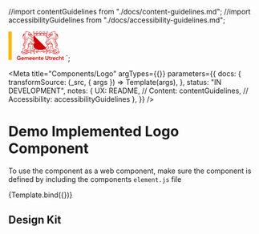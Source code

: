 
<!-- Import component and component styles -->

<!-- Import Docs -->

//import contentGuidelines from "./docs/content-guidelines.md";
//import accessibilityGuidelines from "./docs/accessibility-guidelines.md";

<svg version="1.1" id="Laag_1" xmlns="http://www.w3.org/2000/svg" x="0" y="0" width="110.57" height="58.97" xml:space="preserve"><style>.st0{fill:#fff;fill-opacity:0}.st1{fill:#c00}</style><g id="Middel"><path class="st0" d="M72.13 35.46c.96-.47 1.84-1.04 2.61-1.7.17-.24.36-.42.58-.54 1.49-1.52 2.42-3.49 2.42-5.9v-2.15c-.06.02-.12.03-.19.03s-.14-.01-.21-.03l-.16.91c-1.48-.28-1.32-1.75-.32-2.25.57-.29.75-.5.58-.72a.227.227 0 00-.18-.09c-.21 0-.52.23-.82.45-.13.1-.3.15-.48.15-.39 0-.81-.25-.99-.84l-.52.29c-.09-1.11.6-1.66 1.3-1.66.33 0 .67.12.93.36.1.09.2.13.3.13.32 0 .54-.4.11-.63-.41-.22-.8-.9-.42-1.33l-.62-.58c.28-.17.58-.25.86-.25.3 0 .59.1.83.3v-7.84a.53.53 0 01-.41-.5c0-.3.18-.48.41-.57v-.65c-.47.1-.82.39-.96.79l-.66.01c-.03-.5.21-.95.72-1.12v-.65c-.43.09-.71.3-.88.49-.05.05-.09.11-.14.17l-.5.01c-.02-.48.22-.91.67-1.06v-.3H51.53v.3c.46.15.7.58.67 1.06l-.5-.01c-.04-.06-.09-.11-.14-.17-.17-.18-.46-.39-.88-.49v.65c.5.17.74.62.72 1.12l-.66-.01c-.14-.4-.49-.68-.96-.79v.65c.23.09.4.27.4.57 0 .26-.21.46-.4.5v7.83c.24-.2.52-.29.82-.29.29 0 .59.09.86.25l-.62.58c.37.44-.02 1.11-.42 1.33-.43.23-.2.63.11.63.1 0 .2-.04.3-.13.26-.24.6-.36.93-.36.7 0 1.39.54 1.3 1.66l-.54-.3c-.18.59-.6.84-.99.84-.18 0-.35-.05-.48-.15-.3-.22-.61-.45-.82-.45-.07 0-.14.03-.18.09-.16.22.01.44.58.72 1.01.5 1.17 1.97-.32 2.25l-.16-.91c-.07.02-.14.03-.21.03-.06 0-.12-.01-.18-.02v2.15c0 2.42.94 4.39 2.44 5.91.19.11.37.28.53.5.77.68 1.67 1.25 2.64 1.73h16.76z"/><path class="st1" d="M74.28 8.19H53.27l-.29.61h21.46l-.16-.61zm2.84 3.7v7.23c.22.04.43.13.61.28v-7.39l-.61-.12zm.22 13.28l-.16.91c-.02 0-.04-.01-.06-.01v1.26c0 1.69-.5 3.23-1.47 4.56-.24.32-.5.63-.79.93L51.07 9.01c-.11-.05-.24-.1-.39-.13v.65c.5.17.74.62.72 1.12l-.66-.01c-.14-.4-.49-.68-.96-.79v.65c.23.09.4.27.4.57 0 .26-.21.46-.4.5v7.78c.24-.2.53-.27.83-.27.29 0 .58.11.85.27l-.62.58c.37.44-.02 1.11-.42 1.33-.43.23-.2.63.11.63.1 0 .2-.04.3-.13.26-.24.6-.36.93-.36.7 0 1.39.54 1.3 1.66l-.54-.3c-.18.59-.6.84-.99.84-.18 0-.35-.05-.48-.15-.3-.22-.61-.45-.82-.45-.07 0-.14.03-.18.09-.16.22.01.44.58.72.96.48 1.15 1.86-.11 2.23l-.21.02-.16-.91c-.07.02-.14.03-.21.03-.06 0-.12-.01-.18-.02v2.15c0 2.13.73 3.91 1.92 5.34.01.01.02.02.02.03.04.05.09.1.13.15l.03.03c.05.06.1.11.15.17 0 0 0 .01.01.01.05.06.11.11.16.17l.01.01c.07.04.13.09.19.14.12.1.24.22.34.36.77.68 1.67 1.25 2.64 1.73.11.06.22.12.34.17 1.6.8 3.94 1.67 8.03 1.67s6.43-.87 8.03-1.67c.12-.06.23-.12.34-.17.96-.47 1.84-1.04 2.61-1.7l.06-.09c.01-.01.02-.02.03-.04.01-.01.02-.03.04-.04.01-.02.03-.03.04-.05.01-.01.01-.02.02-.02l.06-.06.01-.01.06-.06.01-.01c.02-.02.05-.04.07-.06.05-.04.1-.07.15-.1.01-.01.02-.01.03-.02 1.49-1.52 2.42-3.49 2.42-5.9v-2.12a.582.582 0 01-.37 0z"/><path class="st0" d="M78.15 1.4c0-.11-.01-.21-.02-.32h-1.51c-.01.86-.23 1.69-.61 2.34-.26.44-.57.77-.92.97h.11c1.63.01 2.95-1.33 2.95-2.99zm-1.53 5.73c-.12-.02-.23-.03-.35-.03-.09 0-.18.01-.27.02-.28.03-.56.12-.78.28-.25.18-.43.48-.44.8h.47c.21-.17.46-.29.73-.35v.65c-.46.15-.7.58-.67 1.06l.5-.01c.04-.06.09-.11.14-.17.17-.18.46-.39.88-.49v.65c-.5.17-.74.62-.72 1.12l.66-.01c.15-.42.52-.71 1.02-.8v.64c-.26.08-.47.26-.47.59 0 .29.26.5.47.5l-.02.55h.01c.14 0 .26-.04.39-.1.41-.22.57-.7.56-1.14l.6-.29c0 .02.01.04.01.07.05.37 0 .73-.12 1.04l1.13 1.07c.22-.54.51-1.05.86-1.52.13-.16.26-.32.4-.46-.49-.37-1.09-.83-1.29-.98-.63-.47-1.21-.99-1.81-1.5-.37-.31-.75-.62-1.15-.89-.23-.15-.48-.25-.74-.3zm10.49 19.85c.09.05.18.07.27.07.22 0 .43-.12.55-.31-.02-.11-.06-.23-.09-.34-.1-.3-.25-.59-.46-.87-.27-.36-.63-.69-1.11-.96-.07-.04-.15-.09-.24-.14.32.39.51.67.63.91.13.24.19.43.28.61a.655.655 0 00.17 1.03zm-46.27-1.65c.12-.23.31-.52.63-.91-.08.05-.17.1-.24.14-.48.27-.84.6-1.11.96-.21.28-.35.58-.46.87-.04.11-.07.23-.09.34.12.19.33.31.55.31.09 0 .18-.02.27-.07.33-.17.46-.61.23-.95a.55.55 0 00-.07-.09c.1-.17.16-.36.29-.6zM82.27 7.59c.12 0 .25-.01.38-.02-.39-.14-.7-.37-.9-.69-.28-.43-.32-.89-.21-1.3-.02 0-.04.01-.06.01-.47.1-.71.46-.62.94.13.72.58 1.06 1.41 1.06zm5.71 20.21c.01-.1.02-.2.02-.31a1.222 1.222 0 01-1.19.03c-.35-.18-.59-.51-.66-.9-.05-.25-.02-.51.08-.74 0 0 0-.01-.01-.01-.27-.05-.57-.09-.9-.13-.55-.06-1.05-.09-1.51-.09-4.3 0-4.65 2.36-4.65 2.36-.67 2.51 1.34 3.64 1.34 3.64s.46 2.29-.56 3.16l-1.06-.36-.53-.18-.3-.1c-.48-.68-1.26-1.16-2-1.16-.72 0-1.41.46-1.75 1.65l.75-.16c0 .77.25.97.64.97.08 0 .17-.01.26-.02.11-.02.22-.04.34-.06.37-.07.64-.15.83-.15.18 0 .3.07.37.26.1.29-.18.47-.54.56-.88.2-1.38.82-1.22 1.65.04.19.1.38.21.59.04.09.09.17.15.26 0 0 .01 0 .01.01l.87-.53c.13.13.28.18.43.18.33 0 .65-.24.77-.45l.03-.06c.1-.2.11-.43.11-.64 0-.12-.01-.24-.01-.35 0-.13 0-.24.03-.32a.55.55 0 01.32-.33.432.432 0 01.42.06c.21.15.21.38.18.61-.03.24-.07.46.06.66.01.02.02.03.03.05.05.06.11.12.17.17.04.03.22.16.22.21l-.09 1.06c.56-.04 1.18-.16 1.48-.67.06-.1.11-.23.14-.36.11-.39.16-.87.22-1.54.25-.1.47-.23.66-.4.24-.21.43-.47.54-.8.3-.9.56-2.7.16-4.6 0 0 4.03-.5 4.9-.94.08-.61.16-1.22.24-1.78zM84.43 4.6s-.55.33-.44.85c.18.38.41.77.7 1.11l.56-.56c.66-.61 1.24-.83 1.72-.83.63 0 1.07.4 1.25.86.28.7.25 1.26.15 1.62-.08.27-.3.49-.8.53-.09.01-.19.01-.29.01-1.03 0-2.38-.37-2.38-.37-.21 1.12-.34 1.34 1.26 1.34.37 0 .83-.01 1.4-.03l-1.6.73c-.18-.01-.35-.02-.52-.02-1.18 0-2.12.35-2.86.92-.17.13-.33.27-.48.42-.57.58-.98 1.3-1.27 2.06-.08.22-.15.44-.21.66-.31 1.16-.35 2.37-.19 3.34.12-.15.24-.29.38-.43l.07-.07c.48-.47 1.29-1.28 2.26-1.78.36-.32.7-.64 1.03-.99.71-.75 1.34-1.58 1.81-2.52-.29 1.01-.78 1.98-1.36 2.87-.23.35-.47.69-.72 1.02-.22.09-.42.19-.62.31-.85.48-1.57 1.22-1.99 1.64-.25.24-.45.51-.64.79-.15.22-.28.44-.42.67-.1.17-.21.35-.31.52-.45.73-1.05 1.45-1.39 1.45-.12 0-.21-.09-.25-.29-.18-.91-.75-1.31-1.37-1.31-.29 0-.59.09-.86.25l.62.58c-.37.44.02 1.11.42 1.33.43.23.2.63-.11.63-.1 0-.2-.04-.3-.13-.26-.24-.6-.36-.93-.36-.7 0-1.39.54-1.3 1.66l.54-.3c.18.59.6.84.99.84.18 0 .35-.05.48-.15.3-.22.61-.45.82-.45.07 0 .14.03.18.09.16.22-.01.44-.58.72-1.01.5-1.17 1.97.32 2.25l.16-.91c.07.02.14.03.21.03.43 0 .73-.38.78-.66.07-.41.05-.66.07-.92.01-.23.16-.33.31-.33.18 0 .36.13.38.36.03.43.02.99.78 1.12l.24.77c.72-.25 1.44-1.08.13-2.48-.02-.71.73-1.12 1.78-1.71.18-.1.37-.21.56-.32l.3-.18c.21-.13 1.02-.72 1.73-1.33l.62.33c-.13.11-.27.23-.43.37-.64.53-1.33 1.05-1.59 1.2l-.15.09c.68.63 1.41 1.18 2.07 1.62.27.18.53.35.77.5s.47.28.66.39c.53.3.95.67 1.27 1.09.21.27.37.56.49.85.12.28.2.57.24.86.02.1.03.19.04.29.02.27.01.53-.02.78-.04.27-.07.54-.11.81-.05.41-.09.81-.12 1.22-.04.48-.06.95-.06 1.42 0 1.44.22 2.47 1.22 3.45.72.71 1.73.88 2.71.95.51.03 1.94.24 2.91.39.56.08.98.55 1.01 1.12.04.77.03 1.78-.24 2.12l-1.32-.18c-.31-.46-1.05-.82-1.77-.82-.56 0-1.11.22-1.42.8-.09.17-.17.37-.21.61l-.03.22.42-.17.24-.1c.01.06.02.11.03.16.14.58.44.79.8.79a1.602 1.602 0 00.61-.15c.34-.14.58-.25.76-.25.12 0 .21.05.29.19.11.19 0 .35-.19.48-.06.04-.14.08-.21.11-1.01.42-1.3 1.4-.37 2.42l.7-.62c.11.07.22.1.32.1.34 0 .65-.31.73-.54.13-.35-.01-.75-.06-1.04-.01-.08-.02-.16-.01-.22a.49.49 0 01.26-.36.414.414 0 01.37-.01c.06.03.11.07.15.12.09.11.11.26.11.41 0 .08 0 .17.01.25.02.14.06.27.18.38.06.05.12.09.18.13.04.02.23.11.24.15l.09.98c.7-.17 1.47-.51 1.28-1.6-.03-.18-.09-.39-.19-.62-.03-.08-.07-.17-.12-.26.61-.3 1.01-.87 1.11-1.54.09-.61-.01-2.78-.08-4.02-.03-.5-.41-.91-.9-.98-.56-.08-1.28-.19-1.81-.3-.84-.18-1.65-.55-1.84-1.15-.16-.52-.07-.58-.02-1.11.04-.41.09-.83.12-1.24 0-.06.01-.13.01-.19.01-.24 0-.49-.03-.73l.15.09c.16.09.33.15.5.2.19.05.38.07.58.07.42 0 .83-.11 1.2-.34.67-.41 1.06-1.12 1.04-1.9-.03-1.39-.82-2.37-1.58-3.32-.36-.45-.74-.92-1.02-1.42-.89-1.6-1.1-3.34-.62-5.17.21-.8.69-1.52 1.2-2.29.19-.29.37-.56.55-.86 0 0 .4.18.66.12a.84.84 0 00.22-.1c.61-.38 1.26-1.93 1.23-3.79-.02-1.48-.37-2.71-1.06-3.72.15.42.28.86.36 1.3.09.48.12.98.09 1.46-.03.49-.13.96-.29 1.4.07-.47.07-.94.01-1.4s-.18-.9-.35-1.32a7.15 7.15 0 00-.54-1.07c.14.86.14 1.73-.09 2.81-.14.67-.43 1.31-.68 1.87-.23.51-.4.92-.47 1.26-.08.37-.03.65.22.88-.04.07-.09.14-.13.21-.11.17-.23.35-.35.53-.52.79-1.06 1.6-1.3 2.52-.52 2-.28 3.98.69 5.73.31.56.71 1.05 1.09 1.53.71.89 1.39 1.73 1.42 2.87.01.52-.24.97-.68 1.24-.46.28-1.01.3-1.48.07-.01-.01-.03-.01-.04-.02-.36-.19-.68-.55-.87-.97-.01-.02-.01-.04-.02-.06-.23-.67-.51-1.33-.83-1.96-.94-1.88-2.11-3.64-2.85-5.62-.64-1.7-.35-3.77-.35-3.77.65.26 1.6.29 1.6.29-.03-2.12 4.52-7.04 1.75-13.04-.19.31-.44.63-.79.96l-.25.24v-.87c1.45-1.5.78-2.93.24-3.41-.41.15-.88.6-1.23 1.15l-.61-.2c.15-.25.32-.49.51-.71a.455.455 0 00-.19-.08c-.03 0-.07-.01-.12-.01-.91 0-4.33.79-4.67.97l-.27.92c-.93.25-1.79.75-2.4 1.08.05.26.33.85.9.78zm6.79 5.87c.25-.69.45-1.4.61-2.12-.08.74-.19 1.47-.36 2.2s-.4 1.44-.67 2.14-.58 1.38-.9 2.05c-.26.53-.53 1.05-.8 1.57a4.62 4.62 0 01-.88-.4c.77-1.11 1.51-2.24 2.13-3.43.33-.65.63-1.32.87-2.01zm-2.63 1.09c-.16.48-.32.97-.52 1.45s-.45.95-.71 1.39l-.48.81c-.34-.12-.68-.19-1.01-.21.29-.34.59-.69.87-1.03.32-.39.61-.78.88-1.19.26-.42.5-.86.73-1.31s.45-.91.68-1.36c-.14.48-.29.97-.44 1.45zm-.2-8.65c-.7.69-.93 1.11-.93 1.11-.93.04-1.13-.55-1.13-1.13.91.25 2.06.02 2.06.02zm-12.4 2.12H51.55v1.46c.33.03.75.14 1.12.4.42.31.68.79.69 1.28v.02h20.79v-.02c.01-.49.27-.97.69-1.28.38-.28.82-.38 1.15-.41V5.03zM56.67 7.66l-2.01-1 2.01-1 2.01 1-2.01 1zm7.09-.11c-.98 0-1.78-.4-1.78-.89s.8-.89 1.78-.89 1.78.4 1.78.89-.8.89-1.78.89zm7.09.11l-2.01-1 2.01-1 2.01 1-2.01 1zM49.98 35.5c.07-.19.19-.26.37-.26.19 0 .46.07.83.15.12.02.23.04.34.06.09.01.18.02.26.02.39 0 .64-.19.64-.97l.75.16c-.34-1.19-1.03-1.65-1.75-1.65-.74 0-1.52.49-2 1.16l-.3.1-.51.2-1.06.36c-1.03-.87-.56-3.16-.56-3.16s2.01-1.13 1.34-3.64c0 0-.35-2.36-4.65-2.36-.46 0-.96.03-1.51.09-.33.04-.63.08-.9.13 0 0 0 .01-.01.01.1.23.13.49.08.74a1.252 1.252 0 01-1.22 1.04c-.22 0-.43-.06-.63-.17 0 .11.01.21.02.31.08.56.16 1.16.21 1.79.87.44 4.9.94 4.9.94-.39 1.9-.14 3.7.16 4.6.11.33.3.59.54.8.19.17.41.3.66.4.05.66.1 1.15.22 1.54.03.14.08.26.14.36.3.51.92.63 1.48.67l-.09-1.06c0-.05.19-.18.22-.21.06-.05.12-.11.17-.17.01-.02.02-.03.03-.05.13-.21.09-.43.06-.66-.03-.23-.03-.46.18-.61a.432.432 0 01.42-.06c.14.05.27.17.32.33.03.08.03.19.03.32 0 .11-.01.23-.01.35 0 .21.02.44.11.64l.03.06c.12.2.44.45.77.45.15 0 .3-.05.43-.18l.87.53s.01 0 .01-.01c.06-.09.1-.18.15-.26.1-.21.17-.4.21-.59.16-.84-.34-1.45-1.22-1.65-.34-.11-.63-.29-.53-.59zm32.74 4.63c-.24-.37-.53-.63-.8-.83-.1-.06-.2-.11-.31-.17l-.28-.14c-.48.41-1.13.51-1.61.54l-.73.05.06-.73.06-.76c-.08-.07-.16-.15-.24-.25 0-.01-.01-.01-.01-.02-.03.09-.07.18-.12.26-.22.38-.74.76-1.31.76-.15 0-.29-.03-.43-.08l-.33.2c.02.02.05.04.07.06 1.07.99 1.87 1.1 3.23 1.41.92.21 1.78.74 2.07 1.69.17.55.14 1.15.11 1.72 0 0 1.88-1.07.88-3.18-.08-.15-.19-.34-.31-.53zm-12.83-.73c-.59-.6-1.22-1.11-1.85-1.41a7.15 7.15 0 00-1.53-.53c-.32-.07-.63-.12-.92-.15-.17-.02-.33-.03-.49-.04-.42.02-.87.03-1.34.03-.47 0-.92-.01-1.34-.03a8.358 8.358 0 00-1.42.19c-.49.11-1.01.28-1.53.53-.63.31-1.26.81-1.85 1.41-.04.04-.07.07-.1.11-1.28 1.39-.94 2.75-.94 2.75s1.64-2.18 4.09-2.18c1.17 0 2.18.39 2.7.65l.38.2.38-.2c.52-.25 1.53-.65 2.7-.65 2.45 0 4.09 2.18 4.09 2.18s.35-1.36-.94-2.75a.73.73 0 00-.09-.11zm-12.72-.44c.97-.98 2.04-1.6 3.01-1.93-.88-.14-1.63-.32-2.3-.53-.07 0-.14-.01-.21-.01-.21 0-.42.01-.61.03-.56.07-1.09.17-1.6.17-1.33 0-2.5-.2-3.45-.46.1.13.19.27.25.43.15.37.18.79.09 1.22l.11.03c.18.04.35.08.49.1.27.05.43.06.43.06s-.24.13-.58.36c-.41.28-.96.7-1.43 1.21-2.21 2.43.23 4.27.23 4.27s-.54-2.39.61-3.15c1.84-1.2 2.82-.17 4.88-1.74.03 0 .05-.03.08-.06zm-6.33.02l-.33-.2c-.13.05-.28.08-.43.08-.58 0-1.1-.38-1.31-.76-.05-.09-.09-.17-.12-.26 0 .01-.01.01-.01.02-.08.1-.16.18-.24.25l.06.76.06.73-.73-.05c-.48-.03-1.12-.13-1.61-.54l-.28.14c-.11.06-.21.11-.31.17-.28.2-.56.46-.8.83-.13.19-.23.37-.31.55-1 2.11.88 3.18.88 3.18-.03-.57-.05-1.17.11-1.72.29-.95 1.15-1.47 2.07-1.69 1.37-.32 2.16-.42 3.23-1.41.03-.04.05-.06.07-.08zm23.87-.53c-.34-.23-.58-.36-.58-.36s.17-.02.43-.06c.14-.02.31-.06.49-.1.03-.01.07-.02.11-.03-.09-.43-.06-.85.09-1.22.06-.15.15-.3.25-.43-.95.26-2.12.46-3.45.46-.51 0-1.04-.11-1.6-.17-.19-.02-.4-.03-.61-.03h-.2c-.67.21-1.43.39-2.3.53.97.33 2.04.94 3.01 1.93.03.03.05.05.07.08 2.06 1.57 3.04.54 4.88 1.74 1.15.75.61 3.15.61 3.15s2.43-1.84.23-4.27c-.47-.52-1.03-.95-1.43-1.22zm24.01 3.11c.07.43.03.81-.13 1.15-.34.72-1.09.98-1.62 1.12l-.71.18-.07-.73-.07-.68c-.06-.04-.13-.09-.19-.14-.01.06-.03.12-.05.18-.17.47-.71.95-1.32.95-.06 0-.12 0-.18-.01l-.43.38-.46.41-.42-.46c-.59-.64-.83-1.36-.68-2.02.05-.21.13-.41.25-.59-.37 0-.7-.14-.95-.4-.09-.1-.18-.21-.24-.34l-.04.01-.97.4.11-1.04c0-.04.01-.07.01-.11-.43.07-.95.23-1.61.48-.09.05-.19.09-.28.12-.05.02-.09.04-.14.05.21.12.42.24.61.36.95.61 1.6 1.27 1.94 1.96.21.22.44.46.69.73 1.03 1.1 2.42 1.61 3.85 1.61 2.45 0 4.98-1.51 5.87-4.17-.01.01-1.22.42-2.77.6zm-9.97-.22c-1.27-.8-2.67-1.25-2.67-1.25.25.02.48.03.7.03.55 0 1-.07 1.37-.18.21-.06.4-.14.56-.22 1.17-.6 1.21-1.67 1.21-1.67-.93.63-1.75.85-2.51.85-.98 0-1.87-.35-2.78-.61-.27-.08-.54-.11-.8-.11-.75 0-1.4.28-1.77.48.47.29.87.66 1.18 1.13.12.19.23.38.32.56.3.41.49.77.79 1.01.69.58 1.65.7 2.52.76 2.64.2 3.72 2.58 3.72 2.58.22-.55.18-1.07-.03-1.54-.33-.72-1.04-1.33-1.81-1.82zm-43.31-2.68c-.37-.2-1.01-.48-1.77-.48-.26 0-.52.03-.8.11-.92.26-1.8.61-2.78.61-.76 0-1.58-.21-2.51-.85 0 0 .05 1.07 1.21 1.67.16.08.35.16.56.22.37.11.83.18 1.37.18.22 0 .45-.01.7-.03 0 0-1.4.45-2.67 1.25-.77.49-1.48 1.1-1.8 1.82-.21.47-.25.98-.03 1.54 0 0 1.07-2.38 3.72-2.58.87-.07 1.82-.19 2.52-.76.3-.25.49-.61.79-1.01.09-.19.2-.37.32-.56.3-.47.7-.85 1.17-1.13zm-15.72 2.08c-.04.09-.08.18-.12.26-.09.23-.16.43-.19.62-.2 1.09.58 1.43 1.28 1.6l.09-.98c.01-.04.2-.13.24-.15.06-.04.13-.08.18-.13a.59.59 0 00.18-.38c.01-.08.01-.16.01-.25.01-.15.03-.3.11-.41.04-.05.08-.09.15-.12a.414.414 0 01.37.01c.13.07.24.2.26.36.01.06 0 .14-.01.22-.05.29-.19.69-.06 1.04.08.23.39.54.73.54.11 0 .21-.03.32-.1l.7.62c.93-1.02.64-2-.37-2.42-.08-.03-.15-.07-.21-.11-.19-.13-.3-.3-.19-.48.08-.14.17-.19.29-.19.18 0 .41.11.76.25a1.602 1.602 0 00.61.15c.36 0 .65-.21.8-.79l.03-.16.24.1.42.17-.03-.22c-.04-.24-.12-.44-.21-.61-.31-.57-.86-.8-1.42-.8-.72 0-1.46.36-1.77.82l-1.32.18c-.27-.34-.28-1.34-.24-2.12.03-.57.45-1.03 1.01-1.12.96-.14 2.4-.35 2.91-.39.97-.07 1.98-.24 2.71-.95 1-.99 1.22-2.02 1.22-3.45 0-.47-.02-.94-.06-1.42-.03-.41-.08-.82-.12-1.22-.03-.27-.07-.54-.11-.81a3.38 3.38 0 01.02-1.07c.05-.29.13-.57.24-.86.12-.3.29-.58.49-.85.32-.42.74-.79 1.27-1.09.19-.11.42-.24.66-.39s.5-.31.77-.5c.66-.44 1.39-.99 2.07-1.62l-.15-.09c-.25-.15-.94-.66-1.59-1.2-.16-.13-.3-.25-.43-.37l.62-.33c.72.61 1.52 1.21 1.73 1.33l.3.18c.19.11.38.22.56.32 1.05.6 1.8 1.01 1.78 1.71-1.3 1.4-.59 2.23.13 2.48l.24-.77c.76-.13.75-.69.78-1.12.02-.23.2-.36.38-.36.15 0 .3.1.31.33.02.25 0 .51.07.92.05.28.35.66.78.66.07 0 .14-.01.21-.03l.16.91c1.48-.28 1.32-1.75.32-2.25-.57-.29-.75-.5-.58-.72.05-.07.11-.09.18-.09.21 0 .52.23.82.45.13.1.3.15.48.15.39 0 .81-.25.99-.84l.54.3c.09-1.11-.6-1.66-1.3-1.66-.33 0-.67.12-.93.36-.1.09-.2.13-.3.13-.32 0-.54-.4-.11-.63.41-.22.8-.9.42-1.33l.62-.58c-.28-.17-.58-.25-.86-.25-.62 0-1.19.4-1.37 1.31-.04.21-.13.29-.25.29-.34 0-.94-.73-1.39-1.45-.11-.17-.21-.35-.31-.52-.13-.23-.27-.45-.42-.67-.19-.28-.39-.55-.64-.79-.42-.42-1.15-1.15-1.99-1.64-.2-.11-.41-.22-.62-.31-.25-.33-.5-.67-.72-1.02-.59-.9-1.08-1.86-1.36-2.87.46.95 1.1 1.78 1.81 2.52.33.35.67.67 1.03.99.97.5 1.78 1.31 2.26 1.78l.07.07c.14.14.27.28.38.43.16-.98.12-2.19-.19-3.34-.06-.22-.13-.45-.21-.66-.29-.77-.7-1.49-1.27-2.06a4.81 4.81 0 00-.48-.42c-.74-.57-1.68-.92-2.86-.92-.17 0-.34.01-.52.02l-1.6-.73c.57.01 1.03.03 1.4.03 1.6 0 1.47-.22 1.26-1.34 0 0-1.35.37-2.38.37-.1 0-.2 0-.29-.01-.5-.04-.72-.26-.8-.53-.1-.36-.13-.92.15-1.62.18-.46.62-.86 1.25-.86.48 0 1.06.23 1.72.83l.56.56c.29-.34.52-.73.7-1.11.12-.52-.44-.85-.44-.85.57.07.85-.52.94-.79-.61-.33-1.48-.83-2.4-1.08l-.27-.92C41 1.64 37.58.85 36.68.85c-.05 0-.08 0-.12.01-.07.01-.14.04-.19.08.19.21.36.45.51.71l-.61.2C35.93 1.3 35.46.84 35.04.7c-.55.48-1.21 1.91.24 3.41v.87l-.25-.24c-.35-.33-.6-.65-.79-.96-2.77 6 1.78 10.92 1.75 13.04 0 0 .95-.03 1.6-.29 0 0 .29 2.07-.35 3.77-.74 1.98-1.91 3.74-2.85 5.62-.32.64-.6 1.29-.83 1.96-.01.02-.01.04-.02.06-.19.41-.51.77-.87.97-.01.01-.03.01-.04.02-.47.24-1.02.21-1.48-.07-.45-.27-.69-.73-.68-1.24.03-1.14.7-1.98 1.42-2.87.38-.48.78-.97 1.09-1.53.97-1.75 1.21-3.73.69-5.73-.24-.92-.78-1.73-1.3-2.52l-.35-.53c-.05-.07-.09-.14-.13-.21.25-.23.3-.51.22-.88-.07-.34-.25-.75-.47-1.26-.25-.56-.54-1.2-.68-1.87-.23-1.08-.23-1.95-.09-2.81-.21.34-.39.7-.54 1.07-.17.42-.29.86-.35 1.32s-.06.93.01 1.4c-.16-.44-.26-.92-.29-1.4-.03-.49 0-.98.09-1.46.08-.44.2-.88.36-1.3-.69 1.01-1.04 2.24-1.06 3.72-.02 1.86.62 3.42 1.23 3.79.08.05.15.08.22.1.26.06.66-.12.66-.12.18.3.36.57.55.86.51.77.99 1.5 1.2 2.29.47 1.83.27 3.57-.62 5.17-.28.5-.65.97-1.02 1.42-.76.95-1.55 1.93-1.58 3.32-.02.78.37 1.49 1.04 1.9.36.22.78.34 1.2.34.19 0 .39-.03.58-.07.17-.05.34-.11.5-.2l.15-.09c-.03.24-.04.49-.03.73 0 .06.01.13.01.19.03.41.09.83.12 1.24.05.53.14.59-.02 1.11-.19.6-1 .96-1.84 1.15-.53.12-1.25.23-1.81.3-.5.07-.87.48-.9.98-.07 1.23-.17 3.41-.08 4.02.06.68.46 1.25 1.07 1.55zM41.18 2.89c0 .57-.21 1.17-1.13 1.13 0 0-.24-.42-.93-1.11-.01 0 1.14.23 2.06-.02zm-2.03 8.58c.23.45.47.89.73 1.31.27.42.56.81.88 1.19.28.34.58.69.87 1.03-.33.02-.66.09-1.01.21l-.48-.81c-.26-.44-.5-.91-.71-1.39-.2-.48-.37-.96-.52-1.45-.16-.48-.3-.97-.44-1.46.23.46.45.92.68 1.37zm-1.54 3.27c-.33-.67-.64-1.35-.9-2.05-.27-.7-.49-1.42-.67-2.14-.17-.73-.29-1.46-.36-2.2.16.72.36 1.43.61 2.12s.55 1.36.88 2.01c.62 1.19 1.36 2.32 2.13 3.43-.33.19-.63.32-.88.4-.28-.52-.55-1.04-.81-1.57zM56.52 2.97h.69c.18.58.47 1.07.83 1.43h1.4c-.35-.2-.67-.53-.92-.97-.38-.65-.6-1.48-.61-2.34h-1.98c-.01.86-.23 1.69-.61 2.34-.26.44-.57.77-.92.97h1.31c.34-.36.63-.85.81-1.43zM52.48 4.4h.15c-.35-.2-.67-.53-.92-.97-.38-.65-.6-1.48-.61-2.34h-1.55c-.01.09-.01.18-.01.28-.02 1.64 1.34 3.03 2.94 3.03zm10.94-1.43h.69c.18.58.47 1.07.83 1.43h1.49c-.35-.2-.66-.53-.92-.97-.38-.65-.6-1.48-.61-2.34h-2.16c-.01.86-.23 1.69-.61 2.34-.26.44-.57.77-.92.97h1.4c.34-.36.63-.85.81-1.43zM38.37 40.84c.19-.12.39-.24.61-.36-.05-.02-.09-.04-.14-.05-.1-.04-.19-.08-.28-.12-.66-.26-1.18-.41-1.61-.48 0 .04.01.07.01.11l.11 1.04-.97-.4-.04-.01c-.07.13-.15.24-.24.34-.25.26-.58.4-.95.4.12.18.2.38.25.59.15.66-.1 1.38-.68 2.02l-.42.46-.46-.41-.43-.38c-.06.01-.12.01-.18.01-.61 0-1.15-.48-1.32-.95-.02-.06-.04-.12-.05-.18-.06.05-.13.1-.19.14l-.07.68-.07.73-.71-.18c-.53-.13-1.28-.4-1.62-1.12-.16-.34-.2-.72-.13-1.15-1.55-.18-2.77-.59-2.77-.59.89 2.67 3.42 4.17 5.87 4.17 1.43 0 2.83-.51 3.85-1.61.25-.26.47-.51.69-.73.34-.7.99-1.36 1.94-1.97zM70.43 2.97h.69c.18.58.47 1.07.83 1.43h1.37c-.35-.2-.67-.53-.92-.97-.38-.65-.6-1.48-.61-2.34h-2.05c-.01.86-.23 1.69-.61 2.34-.26.44-.57.76-.92.97h1.4c.35-.36.64-.85.82-1.43zM46.3 11.25c.35.46.64.98.86 1.52l1.13-1.08c-.12-.31-.16-.67-.12-1.04 0-.02.01-.04.01-.07l.6.29c-.02.45.15.92.56 1.14.13.07.24.1.39.1h.01l-.02-.55c.2 0 .47-.21.47-.5 0-.33-.21-.51-.47-.59v-.64c.5.09.87.39 1.02.8l.66.01c.03-.5-.21-.95-.72-1.12v-.65c.43.09.71.3.88.49.05.05.09.11.14.17l.5.01c.02-.48-.22-.91-.67-1.06v-.65c.28.06.52.17.73.35h.47c-.01-.31-.19-.61-.44-.8-.21-.15-.48-.24-.75-.28-.1-.01-.21-.02-.31-.02-.11 0-.21.01-.32.03-.27.04-.54.15-.77.3-.4.27-.78.58-1.15.89-.6.5-1.18 1.03-1.81 1.5-.2.15-.81.61-1.29.98.15.16.28.31.41.47zm.35-4.72c.09-.48-.15-.83-.62-.94-.02 0-.04-.01-.06-.01.11.41.06.86-.21 1.3-.2.31-.51.55-.9.69.13.02.26.02.38.02.83 0 1.28-.34 1.41-1.06z"/><path fill="#ffb70b" d="M0 .46h6.7v56.91H0z"/><ellipse class="st1" cx="63.76" cy="6.66" rx="1.78" ry=".89"/><path class="st1" d="M58.67 6.66l-2-1.01-2.01 1.01 2.01 1zm14.19 0l-2.01-1.01-2 1.01 2 1z"/><path class="st1" d="M101.29 40.38c-.02.01-1.19.39-2.67.56.48-.41.8-.99.9-1.65.07-.5.05-1.9-.08-4.14-.04-.8-.65-1.46-1.44-1.56-.74-.1-1.35-.2-1.76-.29-.85-.19-1.31-.5-1.37-.72-.08-.24-.07-.27-.04-.49.01-.1.03-.22.05-.38.02-.18.03-.35.06-.54.03-.23.05-.47.07-.71v-.04c.19.04.39.06.58.06.53 0 1.06-.14 1.52-.43.86-.53 1.36-1.44 1.34-2.45-.04-1.6-.93-2.72-1.72-3.7-.36-.45-.71-.88-.96-1.33-.81-1.46-1-3.04-.56-4.71.18-.69.63-1.38 1.11-2.1.1-.15.2-.31.3-.46.07.01.14.02.21.02.3 0 .55-.1.73-.21 1.15-.71 1.55-3.03 1.53-4.33-.03-2.72-1.1-4.68-3.25-5.99l-.74-.45.28.82c.65 1.89 1 3.06.59 4.96-.13.61-.39 1.19-.64 1.75-.39.88-.77 1.73-.44 2.42-.08.12-.16.25-.24.37-.55.83-1.12 1.69-1.38 2.71-.56 2.16-.3 4.3.75 6.19.33.6.75 1.12 1.15 1.62.67.84 1.26 1.56 1.28 2.49.01.39-.24.6-.38.69-.28.17-.61.18-.9.03-.23-.12-.45-.36-.59-.64-.22-.65-.5-1.33-.88-2.08-.34-.68-.71-1.35-1.07-2-.66-1.2-1.29-2.33-1.75-3.56-.35-.95-.39-2.04-.37-2.74.5.09.94.11 1.02.11l.65.02-.01-.65c-.01-.49.38-1.34.82-2.33 1.21-2.68 3.04-6.72.69-11.35-.02-.03-.03-.07-.05-.1.1-.32.13-.61.12-.85-.01-.89-.45-1.59-.85-1.95l-.28-.25-.35.12c-.23.08-.45.22-.67.39-.15-.14-.34-.24-.56-.27-.06-.01-.12-.01-.2-.01-.97 0-4.5.8-4.96 1.04l-.24.12-.08.26-.17.59c-.78.26-1.49.65-2.02.94-.07.04-.14.08-.21.11l-.4.22.09.45c.01.07.36 1.83 1.38 3.02l.05.05c-.25.02-.47.04-.67.04-.61 0-1.09-.18-1.32-.54-.36-.56-.1-1.16.32-1.47-.23-.1-.45-.16-.72-.16-.16 0-.34.02-.54.07-.8.18-1.25.85-1.1 1.66.17.97.85 1.57 2.03 1.57.24 0 .49-.02.77-.07.4-.07.81-.19 1.22-.32 0 .02-.01.03-.01.05-.1.56-.19 1.04.12 1.43-.86.16-1.64.52-2.3 1.06-.54-.41-1.27-.96-1.38-1.05-.43-.32-.83-.67-1.26-1.03-.17-.15-.35-.3-.53-.45-.37-.31-.77-.63-1.2-.93-.32-.22-.69-.36-1.09-.41V4.73a3.643 3.643 0 002.16-3.32c0-.33-.04-.64-.13-.94h-2.69c.02.18.03.36.03.55 0 1.6-.8 3.01-1.79 3.01s-1.79-1.41-1.79-3.01c0-.19.01-.37.03-.55h-3.37c.02.18.03.36.03.55 0 1.6-.8 3.01-1.79 3.01s-1.79-1.41-1.79-3.01c0-.19.01-.37.03-.55h-3.48c.02.18.03.36.03.55 0 1.6-.8 3.01-1.79 3.01s-1.79-1.41-1.79-3.01c0-.19.01-.37.03-.55h-3.29c.02.18.03.36.03.55 0 1.6-.8 3.01-1.79 3.01s-1.79-1.41-1.79-3.01c0-.19.01-.37.03-.55h-2.73c-.08.29-.12.59-.12.9 0 1.42.83 2.69 2.02 3.29V6.5c-.4.05-.79.19-1.12.42-.43.29-.83.62-1.2.93-.18.15-.35.3-.53.45-.43.36-.83.71-1.26 1.03-.11.08-.84.63-1.38 1.05-.66-.54-1.43-.9-2.3-1.06.31-.4.22-.88.12-1.43 0-.01-.01-.03-.01-.05.41.14.82.25 1.22.32.28.05.53.07.77.07 1.18 0 1.86-.6 2.03-1.57.15-.81-.3-1.48-1.1-1.66-.2-.04-.38-.07-.54-.07-.27 0-.49.06-.72.16.42.31.68.91.32 1.47-.23.37-.72.54-1.32.54-.21 0-.43-.02-.65-.06l.05-.05c1.02-1.19 1.37-2.94 1.38-3.02l.09-.45-.4-.22c-.07-.04-.14-.07-.21-.11-.54-.29-1.24-.68-2.02-.94l-.17-.59-.08-.26-.24-.12c-.46-.24-3.99-1.04-4.96-1.04-.07 0-.14 0-.2.01-.22.03-.41.13-.56.27-.22-.18-.45-.31-.67-.39L34.9.01l-.29.23c-.4.36-.84 1.06-.85 1.95 0 .24.03.53.12.85-.02.04-.04.07-.05.1-2.35 4.63-.52 8.67.69 11.35.44.98.83 1.83.82 2.33l-.01.65.65-.02c.07 0 .51-.02 1.02-.11.02.7-.01 1.8-.37 2.74-.46 1.23-1.09 2.36-1.75 3.56-.36.65-.73 1.32-1.07 2-.37.75-.66 1.43-.88 2.08-.14.28-.35.52-.59.64-.29.15-.62.14-.9-.03a.76.76 0 01-.38-.69c.02-.92.6-1.65 1.28-2.49.4-.5.81-1.01 1.15-1.62 1.05-1.89 1.31-4.03.75-6.19-.26-1.02-.83-1.88-1.38-2.71-.08-.12-.16-.25-.24-.37.33-.69-.04-1.54-.44-2.42-.25-.56-.51-1.14-.64-1.75-.41-1.91-.06-3.07.59-4.96l.28-.82-.74.45c-2.15 1.31-3.22 3.27-3.25 5.99-.02 1.3.39 3.63 1.53 4.33.18.11.42.21.73.21.07 0 .13-.01.21-.02.1.15.2.31.3.46.48.72.93 1.41 1.11 2.1.43 1.67.24 3.26-.56 4.71-.25.45-.59.88-.96 1.33-.79.98-1.68 2.09-1.72 3.7-.02 1 .48 1.92 1.34 2.45.46.29.99.43 1.52.43.2 0 .39-.02.58-.06v.04c.02.24.04.48.07.71.02.19.04.36.06.54.01.16.03.28.05.38.03.21.04.25-.04.49-.07.22-.52.53-1.37.72-.41.09-1.02.19-1.76.29-.79.11-1.4.77-1.44 1.56-.12 2.24-.15 3.64-.08 4.14.1.66.42 1.24.9 1.65-1.48-.17-2.66-.56-2.67-.56l-1.19-.4.4 1.19c.47 1.4 1.36 2.58 2.59 3.41 1.14.77 2.51 1.19 3.87 1.19 1.66 0 3.17-.62 4.26-1.75.01.31.07.61.19.92l.55 1.37.61-1.34c.04-.08.97-2.04 3.19-2.21.95-.07 2.03-.21 2.87-.91h.01c0 .23.02.45.08.67.3 1.24 1.37 1.87 1.41 1.89l.99.57-.06-1.14c-.02-.49-.05-1.05.09-1.51.25-.83 1.12-1.14 1.61-1.26.12-.03.24-.06.35-.08.81-.18 1.47-.33 2.15-.73-.29.57-.41 1.15-.35 1.74.14 1.47 1.34 2.39 1.39 2.43l1.37 1.03-.38-1.67c-.14-.64-.25-2.1.34-2.48.73-.48 1.28-.54 1.92-.61.53-.06 1.1-.13 1.77-.42-.52 1.15-.3 2.09-.28 2.14l.32 1.27.79-1.05c.01-.02 1.49-1.93 3.59-1.93 1.52 0 2.75.75 2.76.76l.33.2.33-.2c.01-.01 1.24-.76 2.76-.76 2.1 0 3.58 1.92 3.59 1.93l.79 1.05.32-1.27c.01-.05.24-.99-.28-2.14.67.29 1.24.36 1.77.42.64.07 1.2.14 1.92.61.59.39.49 1.84.34 2.48l-.38 1.67 1.37-1.03c.05-.04 1.25-.96 1.39-2.43.06-.59-.06-1.17-.35-1.74.68.39 1.34.54 2.15.73.11.03.23.05.35.08.49.11 1.36.43 1.61 1.26.14.46.11 1.02.09 1.51l-.06 1.14.99-.57c.05-.03 1.12-.65 1.41-1.89.05-.22.08-.45.08-.67h.01c.84.7 1.92.83 2.87.91 2.22.17 3.15 2.13 3.19 2.21l.61 1.34.55-1.37c.12-.31.19-.62.19-.92 1.09 1.13 2.6 1.75 4.26 1.75 1.36 0 2.73-.42 3.87-1.19a6.56 6.56 0 002.59-3.41l.4-1.19-1.2.43zM82.27 7.59c-.84 0-1.28-.34-1.41-1.06-.09-.48.15-.83.62-.94.02 0 .04-.01.06-.01-.11.41-.06.86.21 1.3.2.31.51.55.9.69-.13.01-.26.02-.38.02zm-36.52-.71c.28-.43.32-.89.21-1.3.02 0 .04.01.06.01.47.1.71.46.62.94-.13.72-.58 1.06-1.41 1.06-.12 0-.25-.01-.38-.02.39-.14.7-.37.9-.69zm36.36 4.29c.15-.15.31-.29.48-.42.74-.57 1.68-.92 2.86-.92.17 0 .34.01.52.02l1.6-.73c-.57.01-1.03.03-1.4.03-1.6 0-1.47-.22-1.26-1.34 0 0 1.35.37 2.38.37.1 0 .2 0 .29-.01.5-.04.72-.26.8-.53.1-.36.13-.92-.15-1.62-.18-.46-.62-.86-1.25-.86-.48 0-1.06.23-1.72.83l-.56.56a5.04 5.04 0 01-.7-1.11c-.12-.52.44-.85.44-.85-.57.07-.85-.52-.94-.79.61-.33 1.48-.83 2.4-1.08l.27-.92c.35-.18 3.77-.97 4.67-.97.05 0 .08 0 .12.01.07.01.14.04.19.08-.19.21-.36.45-.51.71l.61.2c.34-.55.81-1.01 1.23-1.15.55.48 1.21 1.91-.24 3.41v.87l.25-.24c.35-.33.6-.65.79-.96 2.77 6-1.78 10.92-1.75 13.04 0 0-.95-.03-1.6-.29 0 0-.29 2.07.35 3.77.74 1.98 1.91 3.74 2.85 5.62.32.64.6 1.29.83 1.96.01.02.01.04.02.06.19.41.51.77.87.97.01.01.03.01.04.02.47.24 1.02.21 1.48-.07.45-.27.69-.73.68-1.24-.03-1.14-.7-1.98-1.42-2.87-.38-.48-.78-.97-1.09-1.53-.97-1.75-1.21-3.73-.69-5.73.24-.92.78-1.73 1.3-2.52l.35-.53c.05-.07.09-.14.13-.21-.25-.23-.3-.51-.22-.88.07-.34.25-.75.47-1.26.25-.56.54-1.2.68-1.87.23-1.08.23-1.95.09-2.81.21.34.39.7.54 1.07.17.42.29.86.35 1.32s.06.93-.01 1.4c.16-.44.26-.92.29-1.4.03-.49 0-.98-.09-1.46-.08-.44-.2-.88-.36-1.3.69 1.01 1.04 2.24 1.06 3.72.02 1.86-.62 3.42-1.23 3.79a.84.84 0 01-.22.1c-.26.06-.66-.12-.66-.12-.18.3-.36.57-.55.86-.51.77-.99 1.5-1.2 2.29-.47 1.83-.27 3.57.62 5.17.28.5.65.97 1.02 1.42.76.95 1.55 1.93 1.58 3.32.02.78-.37 1.49-1.04 1.9-.36.22-.78.34-1.2.34-.19 0-.39-.03-.58-.07-.17-.05-.34-.11-.5-.2l-.15-.09c.03.24.04.49.03.73 0 .06-.01.13-.01.19-.03.41-.09.83-.12 1.24-.05.53-.14.59.02 1.11.19.6 1 .96 1.84 1.15.53.12 1.25.23 1.81.3.5.07.87.48.9.98.07 1.23.17 3.41.08 4.02-.1.67-.49 1.24-1.11 1.54.04.09.08.18.12.26.09.23.16.43.19.62.2 1.09-.58 1.43-1.28 1.6l-.09-.98c-.01-.04-.2-.13-.24-.15-.06-.04-.13-.08-.18-.13a.59.59 0 01-.18-.38c-.01-.08-.01-.16-.01-.25-.01-.15-.03-.3-.11-.41a.364.364 0 00-.15-.12.414.414 0 00-.37.01.49.49 0 00-.26.36c-.01.06 0 .14.01.22.05.29.19.69.06 1.04-.08.23-.39.54-.73.54-.11 0-.21-.03-.32-.1l-.7.62c-.93-1.02-.64-2 .37-2.42.08-.03.15-.07.21-.11.19-.13.3-.3.19-.48-.08-.14-.17-.19-.29-.19-.18 0-.41.11-.76.25a1.602 1.602 0 01-.61.15c-.36 0-.65-.21-.8-.79l-.03-.16-.24.1-.42.17.03-.22c.04-.24.12-.44.21-.61.31-.57.86-.8 1.42-.8.72 0 1.46.36 1.77.82l1.32.18c.27-.34.28-1.34.24-2.12-.03-.57-.45-1.03-1.01-1.12-.96-.14-2.4-.35-2.91-.39-.97-.07-1.98-.24-2.71-.95-1-.99-1.22-2.02-1.22-3.45 0-.47.02-.94.06-1.42.03-.41.08-.82.12-1.22.03-.27.07-.54.11-.81a3.38 3.38 0 00-.02-1.07c-.05-.29-.13-.57-.24-.86-.12-.3-.29-.58-.49-.85-.32-.42-.74-.79-1.27-1.09-.19-.11-.42-.24-.66-.39-.24-.15-.5-.31-.77-.5-.66-.44-1.39-.99-2.07-1.62l.15-.09c.25-.15.94-.66 1.59-1.2.16-.13.3-.25.43-.37l-.62-.33c-.72.61-1.52 1.21-1.73 1.33l-.3.18c-.19.11-.38.22-.56.32-1.05.6-1.8 1.01-1.78 1.71 1.3 1.4.59 2.23-.13 2.48l-.24-.77c-.76-.13-.75-.69-.78-1.12a.38.38 0 00-.38-.36c-.15 0-.3.1-.31.33-.02.25 0 .51-.07.92-.05.28-.35.66-.78.66-.07 0-.14-.01-.21-.03l-.16.91c-1.48-.28-1.32-1.75-.32-2.25.57-.29.75-.5.58-.72a.227.227 0 00-.18-.09c-.21 0-.52.23-.82.45-.13.1-.3.15-.48.15-.39 0-.81-.25-.99-.84l-.51.31c-.09-1.11.6-1.66 1.3-1.66.33 0 .67.12.93.36.1.09.2.13.3.13.32 0 .54-.4.11-.63-.41-.22-.8-.9-.42-1.33l-.62-.58c.28-.17.58-.25.86-.25.62 0 1.19.4 1.37 1.31.04.21.13.29.25.29.34 0 .94-.73 1.39-1.45.11-.17.21-.35.31-.52.13-.23.27-.45.42-.67.19-.28.39-.55.64-.79.42-.42 1.15-1.15 1.99-1.64.2-.11.41-.22.62-.31.25-.33.5-.67.72-1.02.59-.9 1.08-1.86 1.36-2.87-.46.95-1.1 1.78-1.81 2.52-.33.35-.67.67-1.03.99-.97.5-1.78 1.31-2.26 1.78l-.07.07c-.14.14-.27.28-.38.43-.16-.98-.12-2.19.19-3.34.06-.22.13-.45.21-.66.29-.76.71-1.48 1.28-2.06zm3.74-3.97c.38-.13.76-.23 1.12-.23.3 0 .58.07.84.22-.01.12-.03.22-.04.27v.01s-.05.05-.25.07c-.07.01-.15.01-.24.01-.39 0-.83-.06-1.22-.13-.39-.06-.98-.19-.98-.19-.06-.32-.01-.66.11-.65.14.03.24.37.66.62zm-.41-.5l.24-.25c.6-.54 1.03-.66 1.28-.66.45 0 .63.35.67.46.04.1.07.2.1.29-.24-.11-.5-.15-.77-.15-.48 0-.99.15-1.52.31zm4.14 30.83c-.74.5-1.43.74-2.16.74-.68 0-1.34-.2-2.04-.42-.19-.06-.38-.12-.58-.17-.31-.09-.64-.13-.97-.13-.8 0-1.49.26-1.94.49.05-.17.21-.81.21-1.3.59-.33 1-.8 1.2-1.41.3-.91.54-2.52.3-4.26.47-.06 1.14-.16 1.81-.27.73-.12 1.33-.24 1.77-.35.21-.05.38-.1.53-.15-.02.35-.03.7-.03 1.05 0 .87.08 1.52.26 2.09.22.68.59 1.27 1.14 1.81.88.87 2.06 1.06 3.1 1.13.37.03 1.39.16 2.86.38.26.04.47.26.48.53.04.72.01 1.15-.03 1.39l-.58-.08c-.48-.52-1.3-.86-2.1-.86-1.01 0-1.77.53-2.11 1.43-.18.02-.38.05-.58.1.38-.58.41-1.12.42-1.19l.05-1.25-1.01.7zm-10.05.11c-.06-.05-.12-.11-.17-.17-.01-.02-.02-.03-.03-.05-.13-.21-.09-.43-.06-.66.03-.23.03-.46-.18-.61a.432.432 0 00-.42-.06c-.14.05-.27.17-.32.33-.03.08-.03.19-.03.32 0 .11.01.23.01.35 0 .21-.02.44-.11.64l-.03.06c-.12.2-.44.45-.77.45a.59.59 0 01-.43-.18l-.87.53s-.01 0-.01-.01c-.06-.09-.1-.18-.15-.26-.1-.21-.17-.4-.21-.59-.16-.84.34-1.45 1.22-1.65.36-.08.65-.27.54-.56-.07-.19-.19-.26-.37-.26-.19 0-.46.07-.83.15-.12.02-.23.04-.34.06-.09.01-.18.02-.26.02-.39 0-.64-.19-.64-.97l-.75.16c.34-1.19 1.03-1.65 1.75-1.65.74 0 1.52.49 2 1.16l.3.1.53.18 1.06.36c1.03-.87.56-3.16.56-3.16s-2.01-1.13-1.34-3.64c0 0 .35-2.36 4.65-2.36.46 0 .96.03 1.51.09.33.04.63.08.9.13 0 0 0 .01.01.01-.1.23-.13.49-.08.74a1.252 1.252 0 001.22 1.04c.22 0 .43-.06.63-.17 0 .11-.01.21-.02.31-.08.56-.16 1.16-.21 1.79-.87.44-4.9.94-4.9.94.39 1.9.14 3.7-.16 4.6-.11.33-.3.59-.54.8-.19.17-.41.3-.66.4-.05.66-.1 1.15-.22 1.54-.03.14-.08.26-.14.36-.3.51-.92.63-1.48.67l.09-1.06c-.03-.06-.21-.19-.25-.22zm1.43-14.76c.17-.27.74-.58 1.33-.92.07-.04.15-.08.23-.13l.33.3c.27.24.55.47.83.69l.01.01 1.38 1.44c.36.38.61.67.78.91l-2.01-.14c-.99 0-1.79.12-2.44.31.09-.14.16-.3.2-.46.16-.76-.21-1.47-.64-2.01zm5.71 2.45c-.12-.23-.31-.52-.63-.91.08.05.17.1.24.14.48.27.84.6 1.11.96.21.28.35.58.46.87.04.11.07.23.09.34a.66.66 0 01-.55.31c-.09 0-.18-.02-.27-.07a.654.654 0 01-.23-.95.55.55 0 01.07-.09c-.1-.17-.17-.36-.29-.6zm-9.32-17.9c.4.27.78.58 1.15.89.6.5 1.18 1.03 1.81 1.5.2.15.81.61 1.29.98-.14.15-.27.3-.4.46-.35.46-.64.98-.86 1.52l-1.13-1.07c.12-.31.16-.67.12-1.04 0-.02-.01-.04-.01-.07l-.6.29c.02.45-.15.92-.56 1.14-.13.07-.24.1-.39.1h-.01l.02-.55c-.2 0-.47-.21-.47-.5 0-.33.21-.51.47-.59v-.64c-.5.09-.87.39-1.02.8l-.66.01c-.03-.5.21-.95.72-1.12v-.65c-.43.09-.71.3-.88.49-.05.05-.09.11-.14.17l-.5.01c-.02-.48.22-.91.67-1.06v-.65c-.28.06-.52.17-.73.35h-.47c.01-.31.19-.61.44-.8.22-.16.5-.25.78-.28.09-.01.18-.02.27-.02a1.928 1.928 0 011.09.33zm-1.34-4c.38-.65.6-1.48.61-2.34h1.51c.01.11.02.21.02.32 0 1.65-1.32 2.99-2.95 2.99h-.11c.35-.21.66-.53.92-.97zm-6.89 0c.38-.65.6-1.48.61-2.34h2.05c.01.86.23 1.69.61 2.34.26.44.57.77.92.97h-1.37c-.35-.36-.64-.85-.83-1.43h-.69c-.18.58-.47 1.07-.83 1.43h-1.4c.36-.21.68-.53.93-.97zm-6.99 0c.38-.65.6-1.48.61-2.34h2.16c.01.86.23 1.69.61 2.34.26.44.57.76.92.97h-1.49c-.35-.36-.64-.85-.83-1.43h-.69c-.18.58-.47 1.07-.83 1.43h-1.4c.36-.21.68-.53.94-.97zm-6.82 0c.38-.65.6-1.48.61-2.34h1.98c.01.86.23 1.69.61 2.34.26.44.57.77.92.97h-1.4c-.35-.36-.64-.85-.83-1.43h-.69c-.18.58-.47 1.07-.83 1.43h-1.31c.37-.21.69-.53.94-.97zm-5.79-2.07c0-.09 0-.18.01-.28h1.55c.01.86.23 1.69.61 2.34.26.44.57.77.92.97h-.15c-1.58.01-2.94-1.38-2.94-3.03zm-2.33 8.45c.63-.47 1.21-.99 1.81-1.5.37-.31.75-.62 1.15-.89.23-.16.49-.26.77-.3.1-.02.21-.03.32-.03.1 0 .2.01.31.02.27.04.54.12.75.28.25.18.43.48.44.8h-.47a1.77 1.77 0 00-.73-.35v.65c.46.15.7.58.67 1.06l-.5-.01c-.04-.06-.09-.11-.14-.17-.17-.18-.46-.39-.88-.49v.65c.5.17.74.62.72 1.12l-.66-.01c-.15-.42-.52-.71-1.02-.8v.64c.26.08.47.26.47.59 0 .29-.26.5-.47.5l.02.55h-.01c-.14 0-.26-.04-.39-.1-.41-.22-.57-.7-.56-1.14l-.6-.29c0 .02-.01.04-.01.07-.05.37 0 .73.12 1.04l-1.13 1.08c-.22-.54-.51-1.05-.86-1.52-.13-.16-.26-.32-.4-.46.47-.38 1.08-.84 1.28-.99zM28.61 39.2c-.09-.61.01-2.78.08-4.02.03-.5.41-.91.9-.98.56-.08 1.28-.19 1.81-.3.84-.18 1.65-.55 1.84-1.15.16-.52.07-.58.02-1.11-.04-.41-.09-.83-.12-1.24 0-.06-.01-.13-.01-.19-.01-.24 0-.49.03-.73l-.15.09c-.16.09-.33.15-.5.2-.19.05-.38.07-.58.07-.42 0-.83-.11-1.2-.34a2.144 2.144 0 01-1.04-1.9c.03-1.39.82-2.37 1.58-3.32.36-.45.74-.92 1.02-1.42.89-1.6 1.1-3.34.62-5.17-.21-.8-.69-1.52-1.2-2.29-.19-.29-.37-.56-.55-.86 0 0-.4.18-.66.12a.84.84 0 01-.22-.1c-.61-.38-1.26-1.93-1.23-3.79.02-1.48.37-2.71 1.06-3.72-.15.42-.28.86-.36 1.3-.09.48-.12.98-.09 1.46.03.49.13.96.29 1.4-.07-.47-.07-.94-.01-1.4s.18-.9.35-1.32c.15-.37.33-.73.54-1.07-.14.86-.14 1.73.09 2.81.14.67.43 1.31.68 1.87.23.51.4.92.47 1.26.08.37.03.65-.22.88.04.07.09.14.13.21.11.17.23.35.35.53.52.79 1.06 1.6 1.3 2.52.52 2 .28 3.98-.69 5.73-.31.56-.71 1.05-1.09 1.53-.71.89-1.39 1.73-1.42 2.87-.01.52.24.97.68 1.24.46.28 1.01.3 1.48.07.01-.01.03-.01.04-.02.36-.19.68-.55.87-.97.01-.02.01-.04.02-.06.23-.67.51-1.33.83-1.96.94-1.88 2.11-3.64 2.85-5.62.64-1.7.35-3.77.35-3.77-.65.26-1.6.29-1.6.29.03-2.12-4.52-7.04-1.75-13.04.19.31.44.63.79.96l.25.24v-.87c-1.45-1.5-.78-2.93-.24-3.41.41.15.88.6 1.23 1.15l.61-.2c-.15-.25-.32-.49-.51-.71.06-.04.12-.07.19-.08.03 0 .07-.01.12-.01.91 0 4.33.79 4.67.97l.3.91c.93.25 1.79.75 2.4 1.08-.1.26-.38.85-.94.79 0 0 .55.33.44.85-.18.38-.41.77-.7 1.11l-.56-.56c-.66-.61-1.24-.83-1.72-.83-.63 0-1.07.4-1.25.86-.28.7-.25 1.26-.15 1.62.08.27.3.49.8.53.09.01.19.01.29.01 1.03 0 2.38-.37 2.38-.37.21 1.12.34 1.34-1.26 1.34-.37 0-.83-.01-1.4-.03l1.6.73c.18-.01.35-.02.52-.02 1.18 0 2.12.35 2.86.92.17.13.33.27.48.42.57.58.98 1.3 1.27 2.06.08.22.15.44.21.66.31 1.16.35 2.37.19 3.34-.12-.15-.24-.29-.38-.43l-.07-.07c-.48-.47-1.29-1.28-2.26-1.78-.36-.32-.7-.64-1.03-.99-.71-.75-1.34-1.58-1.81-2.52.29 1.01.78 1.98 1.36 2.87.23.35.47.69.72 1.02.22.09.42.19.62.31.85.48 1.57 1.22 1.99 1.64.25.24.45.51.64.79.15.22.28.44.42.67.1.17.21.35.31.52.45.73 1.05 1.45 1.39 1.45.12 0 .21-.09.25-.29.18-.91.75-1.31 1.37-1.31.29 0 .59.09.86.25l-.62.58c.37.44-.02 1.11-.42 1.33-.43.23-.2.63.11.63.1 0 .2-.04.3-.13.26-.24.6-.36.93-.36.7 0 1.39.54 1.3 1.66l-.54-.3c-.18.59-.6.84-.99.84-.18 0-.35-.05-.48-.15-.3-.22-.61-.45-.82-.45-.07 0-.14.03-.18.09-.16.22.01.44.58.72 1.01.5 1.17 1.97-.32 2.25l-.16-.91c-.07.02-.14.03-.21.03-.43 0-.73-.38-.78-.66-.07-.41-.05-.66-.07-.92-.01-.23-.16-.33-.31-.33a.38.38 0 00-.38.36c-.03.43-.02.99-.78 1.12l-.24.77c-.72-.25-1.44-1.08-.13-2.48.02-.71-.73-1.12-1.78-1.71-.18-.1-.37-.21-.56-.32l-.3-.18c-.21-.13-1.02-.72-1.73-1.33l-.62.33c.13.11.27.23.43.37.64.53 1.33 1.05 1.59 1.2l.15.09c-.68.63-1.41 1.18-2.07 1.62-.27.18-.53.35-.77.5s-.47.28-.66.39c-.53.3-.95.67-1.27 1.09-.21.27-.37.56-.49.85-.12.28-.2.57-.24.86-.02.1-.03.19-.04.29-.02.27-.01.53.02.78.04.27.07.54.11.81.05.41.09.81.12 1.22.04.48.06.95.06 1.42 0 1.44-.22 2.47-1.22 3.45-.72.71-1.73.88-2.71.95-.51.03-1.94.24-2.91.39-.56.08-.98.55-1.01 1.12-.04.77-.03 1.78.24 2.12l1.32-.18c.31-.46 1.05-.82 1.77-.82.56 0 1.11.22 1.42.8.09.17.17.37.21.61l.03.22-.42-.17-.24-.1c-.01.06-.02.11-.03.16-.14.58-.44.79-.8.79a1.602 1.602 0 01-.61-.15c-.34-.14-.58-.25-.76-.25-.12 0-.21.05-.29.19-.11.19 0 .35.19.48.06.04.14.08.21.11 1.01.42 1.3 1.4.37 2.42l-.7-.62c-.11.07-.22.1-.32.1-.34 0-.65-.31-.73-.54-.13-.35.01-.75.06-1.04.01-.08.02-.16.01-.22a.49.49 0 00-.26-.36.414.414 0 00-.37-.01c-.06.03-.11.07-.15.12-.09.11-.11.26-.11.41 0 .08 0 .17-.01.25a.59.59 0 01-.18.38c-.06.05-.12.09-.18.13-.04.02-.23.11-.24.15l-.09.98c-.7-.17-1.47-.51-1.28-1.6.03-.18.09-.39.19-.62.03-.08.07-.17.12-.26-.6-.3-1-.87-1.1-1.54zM40.54 6.97c.36 0 .73.09 1.12.23.42-.26.51-.59.67-.61.12-.01.17.33.11.65 0 0-.59.13-.98.19-.39.07-.83.13-1.22.13-.09 0-.17 0-.24-.01-.19-.02-.25-.06-.25-.07v-.01a.854.854 0 01-.04-.27c.25-.16.53-.23.83-.23zm-.77-.43c.02-.09.06-.19.1-.29.04-.11.22-.46.67-.46.26 0 .69.11 1.28.66l.24.25c-.53-.17-1.05-.31-1.53-.31-.26 0-.51.05-.76.15zm7.77 28.29l1.07-.36.53-.18.3-.1c.48-.68 1.26-1.16 2-1.16.72 0 1.41.46 1.75 1.65l-.75-.16c0 .77-.25.97-.64.97-.08 0-.17-.01-.26-.02-.11-.02-.22-.04-.34-.06-.37-.07-.64-.15-.83-.15-.18 0-.3.07-.37.26-.1.29.18.47.54.56.88.2 1.38.82 1.22 1.65-.04.19-.1.38-.21.59-.04.09-.09.17-.15.26 0 0-.01 0-.01.01l-.87-.53a.59.59 0 01-.43.18c-.33 0-.65-.24-.77-.45l-.03-.06c-.1-.2-.11-.43-.11-.64 0-.12.01-.24.01-.35 0-.13 0-.24-.03-.32a.55.55 0 00-.32-.33.432.432 0 00-.42.06c-.21.15-.21.38-.18.61.03.24.07.46-.06.66-.01.02-.02.03-.03.05-.05.06-.11.12-.17.17-.04.03-.22.16-.22.21l.09 1.06c-.56-.04-1.18-.16-1.48-.67-.06-.1-.11-.23-.14-.36-.11-.39-.16-.87-.22-1.54a2.2 2.2 0 01-.66-.4c-.24-.21-.43-.47-.54-.8-.3-.9-.56-2.7-.16-4.6 0 0-4.03-.5-4.9-.94-.06-.63-.13-1.24-.21-1.79-.01-.1-.02-.2-.02-.31a1.222 1.222 0 001.19.03c.35-.18.59-.51.66-.9.05-.25.02-.51-.08-.74 0 0 0-.01.01-.01.27-.05.57-.09.9-.13.55-.06 1.05-.09 1.51-.09 4.3 0 4.65 2.36 4.65 2.36.67 2.51-1.34 3.64-1.34 3.64s-.5 2.3.52 3.17zm-10.59 3.25c0 .07.04.61.42 1.19-.21-.05-.4-.08-.58-.1-.34-.9-1.1-1.43-2.11-1.43-.8 0-1.62.34-2.1.86l-.58.08c-.04-.25-.07-.68-.03-1.39.01-.27.22-.49.48-.53 1.47-.22 2.49-.36 2.86-.38 1.04-.07 2.22-.26 3.1-1.13.55-.54.93-1.14 1.14-1.81.18-.57.26-1.21.26-2.09 0-.35-.01-.7-.03-1.05.15.05.33.1.53.15.44.11 1.04.23 1.77.35.67.11 1.34.21 1.81.27-.24 1.75-.01 3.35.3 4.26.2.6.61 1.08 1.2 1.41 0 .64.2 1.28.2 1.3-.45-.23-1.14-.49-1.94-.49-.33 0-.66.05-.97.13-.2.06-.39.12-.58.17-.7.21-1.35.42-2.04.42-.73 0-1.42-.23-2.16-.74l-1.03-.7.08 1.25zm3.68-12.05c.22.34.1.78-.23.95-.09.05-.18.07-.27.07a.66.66 0 01-.55-.31c.02-.11.06-.23.09-.34.1-.3.25-.59.46-.87.27-.36.63-.69 1.11-.96.07-.04.15-.09.24-.14-.32.39-.51.67-.63.91-.13.24-.19.43-.28.61.01.02.04.05.06.08zm4.03-3.89l.33-.3c.08.04.15.09.23.13.59.33 1.15.65 1.33.92-.43.53-.81 1.25-.62 2 .04.16.11.32.2.46-.65-.19-1.45-.31-2.44-.31l-2.01.14c.17-.24.41-.53.78-.91l1.38-1.44.01-.01c.26-.21.54-.44.81-.68zm-8.92 21.39c-1.03 1.1-2.42 1.61-3.85 1.61-2.45 0-4.98-1.51-5.87-4.17 0 0 1.21.41 2.77.59-.07.43-.03.81.13 1.15.34.72 1.09.98 1.62 1.12l.71.18.07-.73.07-.68c.06-.04.13-.09.19-.14.01.06.03.12.05.18.17.47.71.95 1.32.95.06 0 .12 0 .18-.01l.43.38.46.41.42-.46c.59-.64.83-1.36.68-2.02-.05-.21-.13-.41-.25-.59.37 0 .7-.14.95-.4.09-.1.18-.21.24-.34l.04.01.97.4-.11-1.04c0-.04-.01-.07-.01-.11.43.07.95.23 1.61.48.09.05.19.09.28.12.05.02.09.04.14.05-.21.12-.42.24-.61.36-.95.61-1.6 1.27-1.94 1.96-.21.24-.44.48-.69.74zm7.41-2.17c-.69.58-1.65.7-2.52.76-2.64.2-3.72 2.58-3.72 2.58-.22-.55-.18-1.07.03-1.54.32-.72 1.04-1.34 1.8-1.82 1.27-.8 2.67-1.25 2.67-1.25-.25.02-.48.03-.7.03-.55 0-1-.07-1.37-.18-.21-.06-.4-.14-.56-.22-1.17-.6-1.21-1.67-1.21-1.67.93.63 1.75.85 2.51.85.98 0 1.87-.35 2.78-.61.27-.08.54-.11.8-.11.75 0 1.4.28 1.77.48-.47.29-.87.66-1.18 1.13-.12.19-.23.38-.32.56-.29.41-.48.77-.78 1.01zm4.39-.91c-.92.21-1.78.74-2.07 1.69-.17.55-.14 1.15-.11 1.72 0 0-1.88-1.07-.88-3.18.08-.17.19-.36.31-.55.24-.37.53-.63.8-.83.1-.06.2-.11.31-.17l.28-.14c.48.41 1.13.51 1.61.54l.73.05-.06-.73-.06-.76c.08-.07.16-.15.24-.25 0-.01.01-.01.01-.02.03.09.07.18.12.26.22.38.74.76 1.31.76.15 0 .29-.03.43-.08l.33.2c-.02.02-.05.04-.07.06-1.07 1.01-1.86 1.12-3.23 1.43zm28.37 3.48s.54-2.39-.61-3.15c-1.84-1.2-2.82-.17-4.88-1.74-.02-.03-.05-.05-.07-.08-.97-.98-2.04-1.6-3.01-1.93-.67.11-1.41.19-2.23.23a8.801 8.801 0 011.41.19c.49.11 1.01.28 1.53.53.63.31 1.26.81 1.85 1.41.04.04.07.07.1.11 1.28 1.39.94 2.75.94 2.75s-1.64-2.18-4.09-2.18c-1.17 0-2.18.39-2.7.65l-.38.2-.38-.2c-.52-.25-1.53-.65-2.7-.65-2.45 0-4.09 2.18-4.09 2.18s-.35-1.36.94-2.75c.03-.04.07-.07.1-.11.59-.6 1.22-1.11 1.85-1.41a7.15 7.15 0 011.53-.53c.32-.07.63-.12.92-.15.17-.02.34-.03.5-.04-.82-.04-1.56-.12-2.24-.23-.97.33-2.04.94-3.01 1.93-.03.03-.05.05-.07.08-2.06 1.57-3.04.54-4.88 1.74-1.15.75-.61 3.15-.61 3.15s-2.43-1.84-.23-4.27c.46-.51 1.02-.93 1.43-1.21.34-.23.58-.36.58-.36s-.2-.02-.46-.07c-.14-.02-.31-.06-.49-.1-.03-.01-.07-.02-.11-.03.09-.43.06-.85-.09-1.22-.06-.15-.15-.3-.25-.43.95.26 2.12.46 3.45.46.51 0 1.04-.11 1.6-.17.19-.02.4-.03.61-.03.07 0 .14 0 .21.01-.52-.16-.98-.34-1.4-.52-.34.05-.68.1-1.02.1-1.05 0-1.99-.13-2.8-.32.15-.15.24-.32.3-.51l.09.02 1.02.22-.29-1.01c-.54-1.9-1.82-2.1-2.35-2.1-.85 0-1.77.49-2.38 1.26l-1.3.44c-.29-.53-.27-1.47-.19-2.06.23-.17.56-.46.86-.89.46-.65.92-1.74.52-3.26-.04-.2-.25-.97-1.07-1.65l.15-.49.13-.43c.2-.08.36-.2.48-.33.18.37.53.71.97.82l.07.38.11.66.65-.12c.9-.17 1.5-.73 1.61-1.49.05-.34-.01-.69-.16-1.01.34-.08.65-.27.88-.56l.85.48.08-1.02c.07-.89-.25-1.45-.53-1.75-.36-.39-.88-.61-1.42-.61-.06 0-.11 0-.17.01.01-.05.03-.1.04-.15.03-.17.03-.34 0-.51l.29-.27.64-.6-.75-.45c-.38-.23-.79-.35-1.2-.35-.68 0-1.46.35-1.85 1.29-.16-.19-.37-.46-.6-.83l-.27-.45c-.1-.17-.21-.35-.32-.52v-.01c.33-1.24.32-2.94-.17-4.52l1.23-1.17c.12.14.27.25.43.33.23.12.44.18.68.18h.01l.65-.01v-.8c.02-.02.05-.04.07-.06.18-.17.29-.38.33-.62l.6.01.6.01.03-.6c.01-.18-.01-.35-.04-.52h.22l.6.01.03-.6c.01-.27-.03-.53-.12-.76h.66l-.02-.64c-.01-.5-.27-.98-.69-1.28-.37-.27-.79-.37-1.12-.4V5.02h24.44v1.45c-.33.03-.77.13-1.15.41-.42.31-.68.79-.69 1.28l-.02.64h.66c-.09.23-.14.49-.12.76l.03.6.6-.01h.22c-.04.16-.05.34-.04.52l.03.6.6-.01.6-.01c.04.23.15.45.33.62.02.02.05.04.07.06v.8l.65.01h.01c.24 0 .45-.06.68-.18.16-.09.31-.2.43-.33l1.23 1.17c-.49 1.58-.51 3.28-.17 4.52v.01c-.11.17-.22.35-.32.52l-.27.45c-.22.36-.44.65-.6.84-.39-.94-1.17-1.29-1.85-1.29-.41 0-.82.12-1.2.35l-.75.45.64.6.29.27c-.03.16-.03.33 0 .51.01.05.02.1.04.15-.06 0-.11-.01-.17-.01-.55 0-1.07.22-1.42.61-.28.31-.6.86-.53 1.75l.08 1.02.85-.48c.23.28.54.47.88.56-.15.32-.21.66-.16 1.01.11.77.71 1.33 1.61 1.49l.65.12.11-.66.07-.38c.45-.12.8-.45.97-.82.12.13.28.24.48.33l.11.36.02.07.15.49c-.82.69-1.03 1.45-1.07 1.65-.4 1.52.06 2.61.52 3.26.3.43.63.72.86.89.08.59.1 1.53-.19 2.06l-1.3-.44c-.62-.77-1.53-1.26-2.38-1.26-.53 0-1.81.2-2.35 2.1l-.29 1.01 1.02-.22.09-.02c.06.18.15.36.3.51-.81.18-1.75.32-2.8.32-.34 0-.68-.05-1.02-.1-.42.18-.88.36-1.4.52h.2c.21 0 .42.01.61.03.56.07 1.09.17 1.6.17 1.33 0 2.5-.2 3.45-.46-.1.13-.19.27-.25.43-.15.37-.18.79-.09 1.22l-.11.03c-.18.04-.35.08-.49.1-.27.05-.43.06-.43.06s.24.13.58.36c.41.28.96.7 1.43 1.21 2.25 2.42-.18 4.26-.18 4.26zm6.24-.07c.03-.57.05-1.17-.11-1.72-.29-.95-1.15-1.47-2.07-1.69-1.37-.32-2.16-.42-3.23-1.41-.02-.02-.05-.04-.07-.06l.33-.2c.13.05.28.08.43.08.58 0 1.1-.38 1.31-.76.05-.09.09-.17.12-.26 0 .01.01.01.01.02.08.1.16.18.24.25l-.06.76-.06.73.73-.05c.48-.03 1.12-.13 1.61-.54l.28.14c.11.06.21.11.31.17.28.2.56.46.8.83.13.19.23.37.31.55 1 2.09-.88 3.16-.88 3.16zm8.43.85s-1.07-2.38-3.72-2.58c-.87-.07-1.82-.19-2.52-.76-.3-.25-.49-.61-.79-1.01-.09-.19-.2-.37-.32-.56-.31-.47-.7-.85-1.18-1.13.37-.2 1.01-.48 1.77-.48.26 0 .52.03.8.11.92.26 1.8.61 2.78.61.76 0 1.58-.21 2.51-.85 0 0-.05 1.07-1.21 1.67-.16.08-.35.16-.56.22-.37.11-.83.18-1.37.18-.22 0-.45-.01-.7-.03 0 0 1.4.45 2.67 1.25.77.49 1.48 1.1 1.8 1.82.22.47.27.98.04 1.54zm5.04.43c-1.43 0-2.83-.51-3.85-1.61-.25-.26-.47-.51-.69-.73-.34-.7-.99-1.35-1.94-1.96-.19-.12-.39-.24-.61-.36.05-.02.09-.04.14-.05.1-.04.19-.08.28-.12.66-.26 1.18-.41 1.61-.48 0 .04-.01.07-.01.11l-.11 1.04.97-.4.04-.01c.07.13.15.24.24.34.25.26.58.4.95.4-.12.18-.2.38-.25.59-.15.66.1 1.38.68 2.02l.42.46.46-.41.43-.38c.06.01.12.01.18.01.61 0 1.15-.48 1.32-.95.02-.06.04-.12.05-.18.07.05.13.1.19.14l.07.68.07.73.71-.18c.53-.13 1.28-.4 1.62-1.12.16-.34.2-.72.13-1.15 1.55-.18 2.77-.59 2.77-.59-.9 2.66-3.43 4.16-5.87 4.16zM41.18 2.89c-.91.25-2.06.01-2.06.01.7.69.93 1.11.93 1.11.92.05 1.13-.55 1.13-1.12zm45.15 0c0 .57.21 1.17 1.13 1.13 0 0 .24-.42.93-1.11 0 0-1.15.23-2.06-.02zm.55 12.32l.48-.81c.26-.44.5-.91.71-1.39.2-.48.37-.96.52-1.45.16-.48.3-.97.44-1.46-.22.46-.44.91-.68 1.36-.23.45-.47.89-.73 1.31-.27.42-.56.81-.88 1.19-.28.34-.58.69-.87 1.03.33.04.67.1 1.01.22zm-47.44-2.2c.2.48.45.95.71 1.39l.48.81c.34-.12.68-.19 1.01-.21-.29-.34-.59-.69-.87-1.03-.32-.39-.61-.78-.88-1.19-.26-.42-.5-.86-.73-1.31s-.45-.91-.68-1.36c.14.49.29.97.44 1.46.15.48.32.96.52 1.44zm-.15 2.9c-.77-1.11-1.51-2.24-2.13-3.43-.34-.65-.64-1.32-.88-2.01-.25-.69-.45-1.4-.61-2.12.08.74.19 1.47.36 2.2.17.73.4 1.44.67 2.14.27.7.58 1.38.9 2.05.26.53.53 1.05.8 1.57.26-.08.56-.21.89-.4zm49.8.4c.28-.52.55-1.04.8-1.57.33-.67.64-1.35.9-2.05.27-.7.49-1.42.67-2.14.17-.73.29-1.46.36-2.2-.16.72-.36 1.43-.61 2.12s-.55 1.36-.88 2.01c-.62 1.19-1.36 2.32-2.13 3.43.35.19.64.32.89.4zM38.49 51.55c-.78 0-1.36.3-1.74.9-.35-.6-.89-.9-1.61-.9s-1.26.28-1.62.83v-.68h-1.23v5.67h1.23v-3.18c0-.49.12-.86.35-1.12.23-.25.54-.38.91-.38.34 0 .6.11.79.32.19.22.28.52.28.91v3.44h1.23v-3.18c0-.5.11-.87.33-1.12s.52-.37.9-.37c.34 0 .61.11.81.32.2.22.3.52.3.91v3.44h1.23v-3.52c0-.7-.2-1.26-.59-1.68-.41-.4-.93-.61-1.57-.61zm65.62 0c-.8 0-1.39.29-1.76.87v-3h-1.23v7.94h1.23v-3.04c0-.55.13-.96.4-1.23.26-.27.61-.4 1.04-.4.39 0 .7.11.93.34s.34.55.34.98v3.36h1.23v-3.48c0-.73-.2-1.3-.6-1.71-.41-.42-.93-.63-1.58-.63zm-83.18 2.88h2.66c-.12.55-.4.99-.85 1.32-.44.33-1.02.49-1.72.49-.88 0-1.59-.27-2.13-.81s-.81-1.21-.81-2.03.27-1.5.81-2.04 1.22-.82 2.05-.82c.51 0 .98.12 1.4.35s.73.54.94.91l.9-.97c-.32-.42-.72-.78-1.21-1.05-.61-.34-1.29-.51-2.03-.51-1.18 0-2.17.4-2.97 1.2s-1.2 1.77-1.2 2.92c0 1.16.4 2.13 1.2 2.93.8.79 1.81 1.19 3.04 1.19 1.16 0 2.1-.35 2.81-1.04.72-.69 1.08-1.58 1.08-2.67v-.53h-3.97v1.16zm89.64-1.55V51.7h-1.41v-1.59h-1.23v1.59h-1.04v1.18h1.04v2.72c0 .74.2 1.25.61 1.53s1.08.36 2.02.24v-1.1c-.31.02-.57.02-.78.01-.21-.01-.37-.07-.47-.17-.11-.1-.16-.27-.16-.51v-2.72h1.42zM28.6 51.55c-.88 0-1.6.29-2.16.86-.55.57-.83 1.28-.83 2.13 0 .86.28 1.58.85 2.14s1.31.85 2.24.85c.98 0 1.75-.34 2.3-1l-.83-.83c-.33.47-.81.7-1.46.7-.47 0-.87-.12-1.19-.35-.33-.23-.53-.56-.62-.99h4.52c.03-.21.05-.38.05-.51 0-.83-.27-1.54-.8-2.12-.55-.59-1.24-.88-2.07-.88zm-1.72 2.51c.08-.43.28-.77.58-1.02s.68-.37 1.13-.37c.4 0 .75.12 1.05.35s.49.58.57 1.04h-3.33zm17.59-2.51c-.88 0-1.6.29-2.16.86s-.84 1.28-.84 2.13c0 .86.28 1.58.85 2.14s1.31.85 2.24.85c.98 0 1.75-.34 2.3-1l-.83-.83c-.33.47-.81.7-1.46.7-.47 0-.87-.12-1.19-.35-.33-.23-.53-.56-.62-.99h4.52c.03-.21.05-.38.05-.51 0-.83-.27-1.54-.8-2.12-.55-.59-1.23-.88-2.06-.88zm-1.73 2.51c.08-.43.28-.77.58-1.02.3-.25.68-.37 1.13-.37.4 0 .75.12 1.05.35s.49.58.57 1.04h-3.33zm8.13-2.51c-.88 0-1.6.29-2.16.86s-.84 1.28-.84 2.13c0 .86.28 1.58.85 2.14s1.31.85 2.24.85c.98 0 1.75-.34 2.3-1l-.83-.83c-.33.47-.81.7-1.46.7-.47 0-.87-.12-1.19-.35-.33-.23-.53-.56-.62-.99h4.52c.03-.21.05-.38.05-.51 0-.83-.27-1.54-.8-2.12-.54-.59-1.22-.88-2.06-.88zm-1.72 2.51c.08-.43.28-.77.58-1.02.3-.25.68-.37 1.13-.37.4 0 .75.12 1.05.35s.49.58.57 1.04h-3.33zm18.37-2.51c-.88 0-1.6.29-2.16.86-.56.57-.84 1.28-.84 2.13 0 .86.28 1.58.85 2.14s1.31.85 2.24.85c.98 0 1.75-.34 2.3-1l-.83-.83c-.33.47-.81.7-1.46.7-.47 0-.87-.12-1.19-.35-.33-.23-.53-.56-.62-.99h4.52c.03-.21.05-.38.05-.51 0-.83-.27-1.54-.8-2.12-.54-.59-1.23-.88-2.06-.88zm-1.72 2.51c.08-.43.28-.77.58-1.02s.68-.37 1.13-.37c.4 0 .75.12 1.05.35s.49.58.57 1.04H65.8zm25.67-2.51c-.88 0-1.6.29-2.16.86-.56.57-.84 1.28-.84 2.13 0 .86.28 1.58.85 2.14s1.31.85 2.24.85c.98 0 1.75-.34 2.3-1l-.83-.83c-.33.47-.81.7-1.46.7-.47 0-.87-.12-1.19-.35-.33-.23-.53-.56-.62-.99h4.52c.03-.21.05-.38.05-.51 0-.83-.27-1.54-.8-2.12-.54-.59-1.22-.88-2.06-.88zm-1.72 2.51c.08-.43.28-.77.58-1.02s.68-.37 1.13-.37c.4 0 .75.12 1.05.35s.49.58.57 1.04h-3.33zm-27.11-3.95h-1.23v1.59h-1.04v1.18h1.04v2.72c0 .74.2 1.25.61 1.53s1.08.36 2.02.24v-1.1c-.31.02-.57.02-.78.01-.21-.01-.37-.07-.47-.17-.11-.1-.16-.27-.16-.51v-2.72h1.41V51.7h-1.41l.01-1.59c-.01 0 0 0 0 0zm15.89 4.55c0 .48-.14.87-.43 1.16-.28.29-.71.43-1.28.43s-.99-.14-1.28-.43c-.28-.29-.43-.67-.43-1.16v-5.23H73.8v5.31c0 .85.28 1.52.84 2.03.56.5 1.28.75 2.17.75s1.61-.25 2.17-.75.84-1.18.84-2.03v-5.31h-1.31v5.23h.02zm4.36-4.55h-1.23v1.59h-1.04v1.18h1.04v2.72c0 .74.2 1.25.61 1.53s1.08.36 2.02.24v-1.1c-.31.02-.57.02-.78.01-.21-.01-.37-.07-.47-.17-.11-.1-.16-.27-.16-.51v-2.72h1.41V51.7h-1.41v-1.59h.01zm-25.3 1.44c-.8 0-1.39.29-1.76.87v-.73H54.6v5.67h1.23v-3.04c0-.55.13-.96.4-1.23.26-.27.61-.4 1.04-.4.39 0 .7.11.93.34s.34.55.34.98v3.36h1.23v-3.48c0-.73-.2-1.3-.6-1.71-.41-.42-.93-.63-1.58-.63zm28.94 1.1v-.95H85.3v5.67h1.23v-2.86c0-.58.17-1 .52-1.25s.76-.36 1.23-.33V51.6c-.86 0-1.44.35-1.75 1.05zm12.99 2.75c-.26.54-.76.9-1.37.99h-.03c-.08.01-.17.02-.26.02-1 0-1.77-.77-1.77-1.87s.77-1.87 1.77-1.87c.09 0 .17.01.25.02h.03c.61.08 1.1.44 1.37.96l.82-.82a2.973 2.973 0 00-2.47-1.27c-1.66 0-2.98 1.3-2.98 2.99a2.95 2.95 0 002.98 2.98c1.04 0 1.94-.51 2.48-1.29l-.82-.84z"/></g></svg>
`;

<Meta
  title="Components/Logo"
  argTypes={{}}
  parameters={{
    docs: {
      transformSource: (_src, { args }) => Template(args),
    },
    status: "IN DEVELOPMENT",
    notes: {
      UX: README,
      // Content: contentGuidelines,
      // Accessibility: accessibilityGuidelines
    },
  }}
/>

# Demo Implemented Logo Component

To use the component as a web component, make sure the component is defined by including the components `element.js` file

<Canvas>
  <Story name="Logo">{Template.bind({})}</Story>
</Canvas>

<ArgsTable story="Logo" />

## Design Kit

<MDXEmbedProvider>
  <Figma title="Logo" url="file/x" />
</MDXEmbedProvider>
